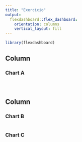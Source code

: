 ```yaml
---
title: "Exercício"
output: 
  flexdashboard::flex_dashboard:
    orientation: columns
    vertical_layout: fill
---
```


```r
library(flexdashboard)
```

Column
-----------------------------------------------------------------------

### Chart A

```r

```

###

```r

```


Column
-----------------------------------------------------------------------

### Chart B

```r

```

### Chart C

```r

```

